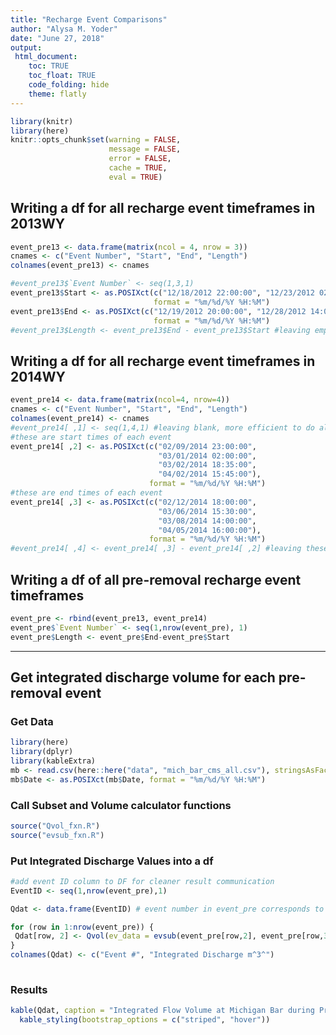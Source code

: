 ```yaml
---
title: "Recharge Event Comparisons"
author: "Alysa M. Yoder"
date: "June 27, 2018"
output: 
 html_document:
    toc: TRUE
    toc_float: TRUE
    code_folding: hide
    theme: flatly
---
```


```r
library(knitr)
library(here)
knitr::opts_chunk$set(warning = FALSE, 
                      message = FALSE,
                      error = FALSE, 
                      cache = TRUE, 
                      eval = TRUE)
```

## Writing a df for all recharge event timeframes in 2013WY
```r
event_pre13 <- data.frame(matrix(ncol = 4, nrow = 3))
cnames <- c("Event Number", "Start", "End", "Length")
colnames(event_pre13) <- cnames

#event_pre13$`Event Number` <- seq(1,3,1)
event_pre13$Start <- as.POSIXct(c("12/18/2012 22:00:00", "12/23/2012 02:45:00", "01/05/2013 21:45:00"), 
                                format = "%m/%d/%Y %H:%M")
event_pre13$End <- as.POSIXct(c("12/19/2012 20:00:00", "12/28/2012 14:00:00", "01/09/2013 02:00:00"), 
                                format = "%m/%d/%Y %H:%M")
#event_pre13$Length <- event_pre13$End - event_pre13$Start #leaving empty so they'll be consistent 
```

## Writing a df for all recharge event timeframes in 2014WY
```r
event_pre14 <- data.frame(matrix(ncol=4, nrow=4))
cnames <- c("Event Number", "Start", "End", "Length")
colnames(event_pre14) <- cnames
#event_pre14[ ,1] <- seq(1,4,1) #leaving blank, more efficient to do all at once after rbind
#these are start times of each event 
event_pre14[ ,2] <- as.POSIXct(c("02/09/2014 23:00:00", 
                                 "03/01/2014 02:00:00", 
                                 "03/02/2014 18:35:00", 
                                 "04/02/2014 15:45:00"),
                               format = "%m/%d/%Y %H:%M")
#these are end times of each event 
event_pre14[ ,3] <- as.POSIXct(c("02/12/2014 18:00:00", 
                                 "03/06/2014 15:30:00", 
                                 "03/08/2014 14:00:00", 
                                 "04/05/2014 16:00:00"),
                               format = "%m/%d/%Y %H:%M")
#event_pre14[ ,4] <- event_pre14[ ,3] - event_pre14[ ,2] #leaving these empty for now so units will be consistent
```

## Writing a df of all pre-removal recharge event timeframes
```r
event_pre <- rbind(event_pre13, event_pre14)
event_pre$`Event Number` <- seq(1,nrow(event_pre), 1)
event_pre$Length <- event_pre$End-event_pre$Start

```
***
## Get integrated discharge volume for each pre-removal event

### Get Data
```r
library(here)
library(dplyr)
library(kableExtra)
mb <- read.csv(here::here("data", "mich_bar_cms_all.csv"), stringsAsFactors = FALSE)
mb$Date <- as.POSIXct(mb$Date, format = "%m/%d/%Y %H:%M")
```

### Call Subset and Volume calculator functions
```r
source("Qvol_fxn.R")
source("evsub_fxn.R")
```

### Put Integrated Discharge Values into a df
```r
#add event ID column to DF for cleaner result communication
EventID <- seq(1,nrow(event_pre),1)

Qdat <- data.frame(EventID) # event number in event_pre corresponds to the row numbers in Qdat. 

for (row in 1:nrow(event_pre)) {
 Qdat[row, 2] <- Qvol(ev_data = evsub(event_pre[row,2], event_pre[row,3]))
}
colnames(Qdat) <- c("Event #", "Integrated Discharge m^3^")
 
```

### Results
```r
kable(Qdat, caption = "Integrated Flow Volume at Michigan Bar during Pre-Levee Removal Recharge Events (m^3^)") %>%
  kable_styling(bootstrap_options = c("striped", "hover"))

```

